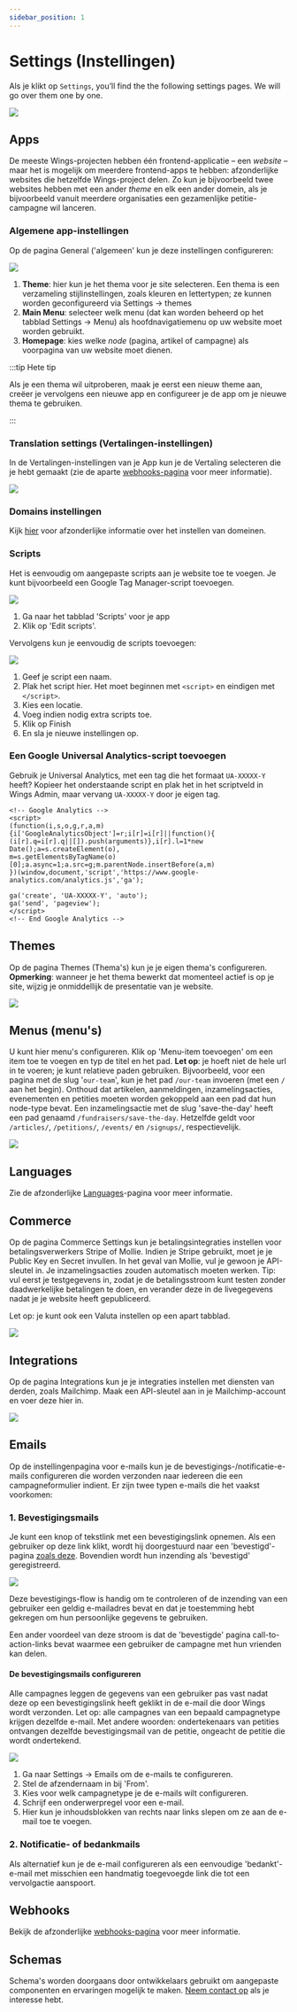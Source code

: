 ```yaml
---
sidebar_position: 1
---
```


# Settings (Instellingen)

Als je klikt op `Settings`, you’ll find the the following settings pages. We will go over them one by one.

![](https://screens.wings.dev/CleanShot-2020-09-07-at-13.34.00-1599478452.png)

## Apps

De meeste Wings-projecten hebben één frontend-applicatie – een _website_ – maar het is mogelijk om meerdere frontend-apps te hebben: afzonderlijke websites die hetzelfde Wings-project delen. Zo kun je bijvoorbeeld twee websites hebben met een ander _theme_ en elk een ander domein, als je bijvoorbeeld vanuit meerdere organisaties een gezamenlijke petitie-campagne wil lanceren.

### Algemene app-instellingen

Op de pagina General ('algemeen' kun je deze instellingen configureren:

![](https://screens.wings.dev/CleanShot-2020-12-02-at-11.49.47-1606906227.png)

1. **Theme**: hier kun je het thema voor je site selecteren. Een thema is een verzameling stijlinstellingen, zoals kleuren en lettertypen; ze kunnen worden geconfigureerd via Settings -> themes
2. **Main Menu**: selecteer welk menu (dat kan worden beheerd op het tabblad Settings -> Menu) als hoofdnavigatiemenu op uw website moet worden gebruikt.
3. **Homepage**: kies welke _node_ (pagina, artikel of campagne) als voorpagina van uw website moet dienen.

:::tip Hete tip

Als je een thema wil uitproberen, maak je eerst een nieuw theme aan, creëer je vervolgens een nieuwe app en configureer je de app om je nieuwe thema te gebruiken.

:::

### Translation settings (Vertalingen-instellingen)

In de Vertalingen-instellingen van je App kun je de Vertaling selecteren die je hebt gemaakt (zie de aparte [webhooks-pagina](webhooks) voor meer informatie).

![](https://screens.wings.dev/CleanShot-2020-12-02-at-11.48.21-1606906138.png)

### Domains instellingen

Kijk [hier](custom-domains) voor afzonderlijke informatie over het instellen van domeinen.

### Scripts

Het is eenvoudig om aangepaste scripts aan je website toe te voegen. Je kunt bijvoorbeeld een Google Tag Manager-script toevoegen.

![](https://screens.wings.dev/CleanShot-2020-12-02-at-11.52.51-1606906389.png)

1. Ga naar het tabblad 'Scripts' voor je app
2. Klik op 'Edit scripts'.

Vervolgens kun je eenvoudig de scripts toevoegen:

![](https://screens.wings.dev/CleanShot-2020-12-02-at-11.54.25-1606906541.png)

1. Geef je script een naam.
2. Plak het script hier. Het moet beginnen met `<script>` en eindigen met `</script>`.
3. Kies een locatie.
4. Voeg indien nodig extra scripts toe.
5. Klik op Finish
6. En sla je nieuwe instellingen op.

### Een Google Universal Analytics-script toevoegen

Gebruik je Universal Analytics, met een tag die het formaat `UA-XXXXX-Y` heeft? Kopieer het onderstaande script en plak het in het scriptveld in Wings Admin, maar vervang `UA-XXXXX-Y` door je eigen tag.

```
<!-- Google Analytics -->
<script>
(function(i,s,o,g,r,a,m){i['GoogleAnalyticsObject']=r;i[r]=i[r]||function(){
(i[r].q=i[r].q||[]).push(arguments)},i[r].l=1*new Date();a=s.createElement(o),
m=s.getElementsByTagName(o)[0];a.async=1;a.src=g;m.parentNode.insertBefore(a,m)
})(window,document,'script','https://www.google-analytics.com/analytics.js','ga');

ga('create', 'UA-XXXXX-Y', 'auto');
ga('send', 'pageview');
</script>
<!-- End Google Analytics -->
```

## Themes

Op de pagina Themes (Thema's) kun je je eigen thema's configureren. **Opmerking**: wanneer je het thema bewerkt dat momenteel actief is op je site, wijzig je onmiddellijk de presentatie van je website.

![](https://screens.wings.dev/CleanShot-2020-09-07-at-13.50.20-1599479432.png)

## Menus (menu's)

U kunt hier menu's configureren. Klik op 'Menu-item toevoegen' om een item toe te voegen en typ de titel en het pad. **Let op**: je hoeft niet de hele url in te voeren; je kunt relatieve paden gebruiken. Bijvoorbeeld, voor een pagina met de slug '`our-team`', kun je het pad `/our-team` invoeren (met een `/` aan het begin). Onthoud dat artikelen, aanmeldingen, inzamelingsacties, evenementen en petities moeten worden gekoppeld aan een pad dat hun node-type bevat. Een inzamelingsactie met de slug 'save-the-day' heeft een pad genaamd `/fundraisers/save-the-day`. Hetzelfde geldt voor `/articles/`, `/petitions/`, `/events/` en `/signups/`, respectievelijk.

![](https://screens.wings.dev/Screen-Recording-2020-02-23-17-36-31-1582475796.gif)

## Languages

Zie de afzonderlijke [Languages](webhooks)-pagina voor meer informatie.

## Commerce

Op de pagina Commerce Settings kun je betalingsintegraties instellen voor betalingsverwerkers Stripe of Mollie. Indien je Stripe gebruikt, moet je je Public Key en Secret invullen. In het geval van Mollie, vul je gewoon je API-sleutel in. Je inzamelingsacties zouden automatisch moeten werken. Tip: vul eerst je testgegevens in, zodat je de betalingsstroom kunt testen zonder daadwerkelijke betalingen te doen, en verander deze in de livegegevens nadat je je website heeft gepubliceerd.

Let op: je kunt ook een Valuta instellen op een apart tabblad.

![](https://screens.wings.dev/CleanShot-2020-03-13-at-09.11.43-1584087129.png)

## Integrations

Op de pagina Integrations kun je je integraties instellen met diensten van derden, zoals Mailchimp. Maak een API-sleutel aan in je Mailchimp-account en voer deze hier in.

![](https://screens.wings.dev/CleanShot-2020-02-23-at-17.54.20-1582476872.png)

## Emails

Op de instellingenpagina voor e-mails kun je de bevestigings-/notificatie-e-mails configureren die worden verzonden naar iedereen die een campagneformulier indient. Er zijn twee typen e-mails die het vaakst voorkomen:

### 1. Bevestigingsmails

Je kunt een knop of tekstlink met een bevestigingslink opnemen. Als een gebruiker op deze link klikt, wordt hij doorgestuurd naar een 'bevestigd'-pagina [zoals deze](https://demo.wings.dev/petitions/demo-petition/confirmed). Bovendien wordt hun inzending als 'bevestigd' geregistreerd.

![](https://screens.wings.dev/CleanShot-2020-02-23-at-18.04.09-1582477476.png)

Deze bevestigings-flow is handig om te controleren of de inzending van een gebruiker een geldig e-mailadres bevat en dat je toestemming hebt gekregen om hun persoonlijke gegevens te gebruiken.

Een ander voordeel van deze stroom is dat de 'bevestigde' pagina call-to-action-links bevat waarmee een gebruiker de campagne met hun vrienden kan delen.

#### De bevestigingsmails configureren

Alle campagnes leggen de gegevens van een gebruiker pas vast nadat deze op een bevestigingslink heeft geklikt in de e-mail die door Wings wordt verzonden. Let op: alle campagnes van een bepaald campagnetype krijgen dezelfde e-mail. Met andere woorden: ondertekenaars van petities ontvangen dezelfde bevestigingsmail van de petitie, ongeacht de petitie die wordt ondertekend.

![](https://bureaubolster.s3-eu-west-1.amazonaws.com/IMG_1108.jpeg)

1. Ga naar Settings -> Emails om de e-mails te configureren.
2. Stel de afzendernaam in bij 'From'.
3. Kies voor welk campagnetype je de e-mails wilt configureren.
4. Schrijf een onderwerpregel voor een e-mail.
5. Hier kun je inhoudsblokken van rechts naar links slepen om ze aan de e-mail toe te voegen.

### 2. Notificatie- of bedankmails

Als alternatief kun je de e-mail configureren als een eenvoudige 'bedankt'-e-mail met misschien een handmatig toegevoegde link die tot een vervolgactie aanspoort.

## Webhooks

Bekijk de afzonderlijke [webhooks-pagina](webhooks) voor meer informatie.

## Schemas

Schema's worden doorgaans door ontwikkelaars gebruikt om aangepaste componenten en ervaringen mogelijk te maken. [Neem contact op](mailto:dev@wings.dev) als je interesse hebt.
